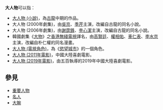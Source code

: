 '''大人物'''可以指：
*[[大人物_(小說)|大人物 (小說)]]，為[[古龍|古龍]]中期的作品。
*大人物 (2000年劇集)，由[[吳京_(演員)|吳京]]、[[季芹|季芹]]主演，改編自古龍的同名小說。
*大人物 (2006年劇集)，由[[謝霆鋒|謝霆鋒]]、[[李心潔|李心潔]]主演，改編自古龍的同名小說。
*韓國劇集《[[大物|大物]]》之[[香港|香港]][[無綫電視|無綫電視]]譯名，由[[高賢廷|高賢廷]]、[[權相佑|權相佑]]、[[車仁表|車仁表]]、[[李水京|李水京]]主演，改編自朴仁權的同名漫畫。
*[[大人物_(電視角色)|大人物 (電視角色)]]，為《[[慾望城市|慾望城市]]》的一個角色。
*[[大人物_(2011年電影)|大人物 (2011年電影)]]，中國大陸喜劇電影。
*[[大人物_(2019年電影)|大人物 (2019年電影)]]，由五百執導的2019年中國大陸喜劇電影。
==參見==
*[[重要人物|重要人物]]
*[[名人|名人]]
*[[大腕|大腕]]

{{disambig|Cat=三字作品消歧义}}